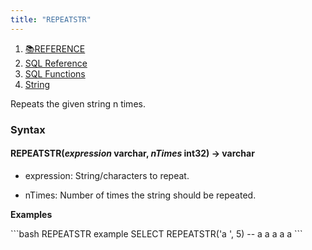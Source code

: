 ```yaml
---
title: "REPEATSTR"
---
```


1. [📚REFERENCE](/reference)
2. [SQL Reference](/reference/sql-reference)
3. [SQL Functions](/reference/sql-reference/all-functions)
4. [String](/reference/sql-reference/all-functions/string)

Repeats the given string n times.

### Syntax

#### REPEATSTR(*expression* varchar, *nTimes* int32) → varchar

* expression: String/characters to repeat.

* nTimes: Number of times the string should be repeated.

**Examples**

<CodeGroup>
  ```bash REPEATSTR example
  SELECT REPEATSTR('a ', 5)
  -- a a a a a
  ```
</CodeGroup>
